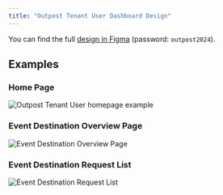 ```yaml
---
title: "Outpost Tenant User Dashboard Design"
---
```


You can find the full [design in Figma](https://www.figma.com/design/HmtMEZ6lvUJmuyMxeam9sv/Outpost-Portal?node-id=153-30510&t=YYDi3wboao9rhiPf-1) (password: `outpost2024`).

## Examples

### Home Page

![Outpost Tenant User homepage example](/images/dashboard-homepage.png)

### Event Destination Overview Page

![Event Destination Overview Page](/images/dashboard-overview.png)

### Event Destination Request List

![Event Destination Request List](/images/dashboard-request-list.png)